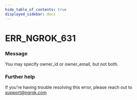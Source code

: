 ```yaml
---
hide_table_of_contents: true
displayed_sidebar: docs
---
```



# ERR_NGROK_631

### Message

You may specify owner_id or owner_email, but not both.

<ErrorDetails error="err_ngrok_631" />

### Further help

If you're having trouble resolving this error, please reach out to [support@ngrok.com](mailto:support@ngrok.com?subject=Help%20with%20ERR_NGROK_631)
